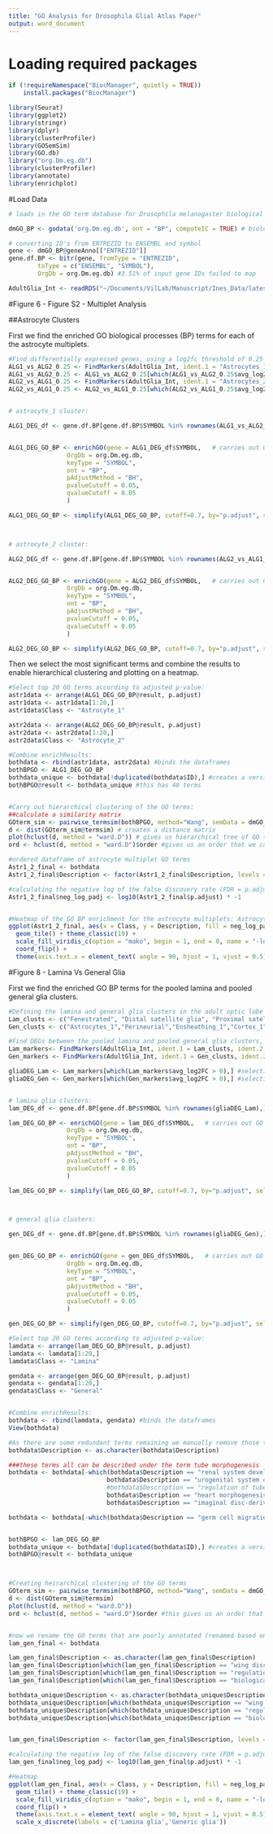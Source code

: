 ```yaml
---
title: "GO Analysis for Drosophila Glial Atlas Paper"
output: word_document
---
```



# Loading required packages

```r
if (!requireNamespace("BiocManager", quietly = TRUE))
    install.packages("BiocManager")

library(Seurat)
library(ggplot2)
library(stringr)
library(dplyr)
library(clusterProfiler)
library(GOSemSim)
library(GO.db)
library("org.Dm.eg.db")
library(clusterProfiler)
library(annotate)
library(enrichplot)
```



#Load Data

```r
# loads in the GO term database for Drosophila melanogaster biological processes (BP)

dmGO_BP <- godata('org.Dm.eg.db', ont = "BP", computeIC = TRUE) # biological processes

# converting ID's from ENTREZID to ENSEMBL and symbol
gene <- dmGO_BP@geneAnno[["ENTREZID"]]
gene.df.BP <- bitr(gene, fromType = "ENTREZID",
        toType = c("ENSEMBL", "SYMBOL"),
        OrgDb = org.Dm.eg.db) #3.51% of input gene IDs failed to map

```


```r
AdultGlia_Int <- readRDS("~/Documents/VilLab/Manuscript/Ines_Data/latest/ThirdReintegrated_18dim_04res_AllClusterNrs_Names.rds") #clean, integrated adult glia dataset
```


#Figure 6 - Figure S2 - Multiplet Analysis

##Astrocyte Clusters

First we find the enriched GO biological processes (BP) terms for each of the astrocyte multiplets.
```r
#Find differentially expressed genes, using a log2fc threshold of 0.25
ALG1_vs_ALG2_0.25 <- FindMarkers(AdultGlia_Int, ident.1 = "Astrocytes_1", "Astrocytes_2", logfc.threshold = 0.25, assay = 'RNA')
ALG1_vs_ALG2_0.25 <- ALG1_vs_ALG2_0.25[which(ALG1_vs_ALG2_0.25$avg_log2FC > 0),]
ALG2_vs_ALG1_0.25 <- FindMarkers(AdultGlia_Int, ident.1 = "Astrocytes_2", "Astrocytes_1", logfc.threshold = 0.25, assay = 'RNA')
ALG2_vs_ALG1_0.25 <- ALG2_vs_ALG1_0.25[which(ALG2_vs_ALG1_0.25$avg_log2FC > 0),] 


# astrocyte_1 cluster:

ALG1_DEG_df <- gene.df.BP[gene.df.BP$SYMBOL %in% rownames(ALG1_vs_ALG2_0.25),] # subsets BP dataframe for only the genes that are differentially expressed, this way we can refer to the flybase IDs or entrez IDs if needed


ALG1_DEG_GO_BP <- enrichGO(gene = ALG1_DEG_df$SYMBOL,   # carries out GO enrichment analysis for BP
                OrgDb = org.Dm.eg.db,
                keyType = "SYMBOL",
                ont = "BP",
                pAdjustMethod = "BH",
                pvalueCutoff = 0.05,
                qvalueCutoff = 0.05
                )

ALG1_DEG_GO_BP <- simplify(ALG1_DEG_GO_BP, cutoff=0.7, by="p.adjust", select_fun=min) #simplifies the GO enrichment by removing redundant GO terms



# astrocyte_2 cluster:

ALG2_DEG_df <- gene.df.BP[gene.df.BP$SYMBOL %in% rownames(ALG2_vs_ALG1_0.25),] # subsets BP dataframe for only the genes that are differentially expressed, this way we can refer to the flybase IDs or entrez IDs if needed


ALG2_DEG_GO_BP <- enrichGO(gene = ALG2_DEG_df$SYMBOL,   # carries out GO enrichment analysis for BP
                OrgDb = org.Dm.eg.db,
                keyType = "SYMBOL",
                ont = "BP",
                pAdjustMethod = "BH",
                pvalueCutoff = 0.05,
                qvalueCutoff = 0.05
                )

ALG2_DEG_GO_BP <- simplify(ALG2_DEG_GO_BP, cutoff=0.7, by="p.adjust", select_fun=min) #simplifies the GO enrichment by removing redundant GO terms
```


Then we select the most significant terms and combine the results to enable hierarchical clustering and plotting on a heatmap.
```r

#Select top 20 GO terms according to adjusted p-value:
astr1data <- arrange(ALG1_DEG_GO_BP@result, p.adjust)
astr1data <- astr1data[1:20,]
astr1data$Class <- "Astrocyte_1"

astr2data <- arrange(ALG2_DEG_GO_BP@result, p.adjust)
astr2data <- astr2data[1:20,]
astr2data$Class <- "Astrocyte_2"

#Combine enrichResults:
bothdata <- rbind(astr1data, astr2data) #binds the dataframes
bothBPGO <- ALG1_DEG_GO_BP
bothdata_unique <- bothdata[!duplicated(bothdata$ID),] #creates a version of both data where there are no repeats of GO terms - this is important as can only have unique terms when using the pairwise_termsim function below!
bothBPGO@result <- bothdata_unique #this has 40 terms


#Carry out hierarchical clustering of the GO terms:
##calculate a similarity matrix
GOterm_sim <- pairwise_termsim(bothBPGO, method="Wang", semData = dmGO_BP) #dmGO_BP is a GOSemSimDATA that was created under the load data section previously
d <- dist(GOterm_sim@termsim) # creates a distance matrix
plot(hclust(d, method = "ward.D")) # gives us hierarchical tree of GO terms
ord <- hclust(d, method = "ward.D")$order #gives us an order that we can arrange the GO terms by based on the tree

#ordered dataframe of astrocyte multiplet GO terms
Astr1_2_final <- bothdata
Astr1_2_final$Description <- factor(Astr1_2_final$Description, levels = bothdata_unique$Description[ord])

#calculating the negative log of the false discovery rate (FDR = p.adjust)  
Astr1_2_final$neg_log_padj <- log10(Astr1_2_final$p.adjust) * -1


#Heatmap of the GO BP enrichment for the astrocyte multiplets: Astrocyte_1 and Astrocyte_2
ggplot(Astr1_2_final, aes(x = Class, y = Description, fill = neg_log_padj)) +
  geom_tile() + theme_classic(19) + 
  scale_fill_viridis_c(option = "mako", begin = 1, end = 0, name = "-log(FDR)") + 
  coord_flip() +
  theme(axis.text.x = element_text( angle = 90, hjust = 1, vjust = 0.5)) 

```


#Figure 8 - Lamina Vs General Glia

First we find the enriched GO BP terms for the pooled lamina and pooled general glia clusters.
```r
#Defining the lamina and general glia clusters in the adult optic lobe data
Lam_clusts <- c("Fenestrated", "Distal satellite glia", "Proximal satellite glia", "Epithelial", "Chalice", "Pseudo-cartridge", "Marginal")
Gen_clusts <- c("Astrocytes_1","Perineurial","Ensheathing_1","Cortex_1","Subperineurial") #chiasm cluster excluded as does not fit clearly into either grouping

#Find DEGs between the pooled lamina and pooled general glia clusters, using a threshold of 1
Lam_markers<- FindMarkers(AdultGlia_Int, ident.1 = Lam_clusts, ident.2 = Gen_clusts, logfc.threshold = 1, assay = "RNA")
Gen_markers <- FindMarkers(AdultGlia_Int, ident.1 = Gen_clusts, ident.2 = Lam_clusts, logfc.threshold = 1, assay = "RNA")

gliaDEG_Lam <- Lam_markers[which(Lam_markers$avg_log2FC > 0),] #selecting +ve FC
gliaDEG_Gen <- Gen_markers[which(Gen_markers$avg_log2FC > 0),] #selecting +ve FC


# lamina glia clusters:
lam_DEG_df <- gene.df.BP[gene.df.BP$SYMBOL %in% rownames(gliaDEG_Lam),] # subsets BP dataframe for only the genes that are differentially expressed

lam_DEG_GO_BP <- enrichGO(gene = lam_DEG_df$SYMBOL,   # carries out GO enrichment analysis for BP
                OrgDb = org.Dm.eg.db,
                keyType = "SYMBOL",
                ont = "BP",
                pAdjustMethod = "BH",
                pvalueCutoff = 0.05,
                qvalueCutoff = 0.05
                )

lam_DEG_GO_BP <- simplify(lam_DEG_GO_BP, cutoff=0.7, by="p.adjust", select_fun=min) #simplifies the GO enrichment by removing redundant GO terms



# general glia clusters:

gen_DEG_df <- gene.df.BP[gene.df.BP$SYMBOL %in% rownames(gliaDEG_Gen),] # subsets BP dataframe for only the genes that are differentially expressed, this way we can refer to the flybase IDs or entrez IDs if needed


gen_DEG_GO_BP <- enrichGO(gene = gen_DEG_df$SYMBOL,   # carries out GO enrichment analysis for BP
                OrgDb = org.Dm.eg.db,
                keyType = "SYMBOL",
                ont = "BP",
                pAdjustMethod = "BH",
                pvalueCutoff = 0.05,
                qvalueCutoff = 0.05
                )

gen_DEG_GO_BP <- simplify(gen_DEG_GO_BP, cutoff=0.7, by="p.adjust", select_fun=min) #simplifies the GO enrichment by removing redundant GO terms

```

```r

#Select top 20 GO terms according to adjusted p-value:
lamdata <- arrange(lam_DEG_GO_BP@result, p.adjust)
lamdata <- lamdata[1:20,]
lamdata$Class <- "Lamina"

gendata <- arrange(gen_DEG_GO_BP@result, p.adjust)
gendata <- gendata[1:20,]
gendata$Class <- "General"


#Combine enrichResults:
bothdata <- rbind(lamdata, gendata) #binds the dataframes
View(bothdata)

#As there are some redundant terms remaining we manually remove those that are less significant and keep the term that encompasses them all
bothdata$Description <- as.character(bothdata$Description)

###these terms all can be described under the term tube morphogenesis
bothdata <- bothdata[-which(bothdata$Description == "renal system development" |
                           bothdata$Description == "urogenital system development" |
                           #bothdata$Description == "regulation of tube architecture, open tracheal system" | keep this as lowest p-val and rename later
                           bothdata$Description == "heart morphogenesis" |
                           bothdata$Description == "imaginal disc-derived wing morphogenesis"),]

bothdata <- bothdata[-which(bothdata$Description == "germ cell migration"),] #remove this as cell migration encapsulates this term and is more significant


bothBPGO <- lam_DEG_GO_BP
bothdata_unique <- bothdata[!duplicated(bothdata$ID),] #creates a version of both data where there are no repeats of GO terms - this is important as can only have unique terms when using the pairwise_termsim function below!
bothBPGO@result <- bothdata_unique 



#Creating heirarchical clustering of the GO terms
GOterm_sim <- pairwise_termsim(bothBPGO, method="Wang", semData = dmGO_BP) #dmGO_BP is a GOSemSimDATA that was created under the load data section previously
d <- dist(GOterm_sim@termsim)
plot(hclust(d, method = "ward.D"))
ord <- hclust(d, method = "ward.D")$order #this gives us an order that we can arrange the GO terms by


#now we rename the GO terms that are poorly annotated (renamed based on the genes found under lam_gen_final$geneID)
lam_gen_final <- bothdata

lam_gen_final$Description <- as.character(lam_gen_final$Description)
lam_gen_final$Description[which(lam_gen_final$Description == "wing disc development")] <- "tissue patterning"
lam_gen_final$Description[which(lam_gen_final$Description == "regulation of tube architecture, open tracheal system")] <- "tube morphogenesis"
lam_gen_final$Description[which(lam_gen_final$Description == "biological process involved in interspecies interaction between organisms")] <- "interspecies interaction between organisms"

bothdata_unique$Description <- as.character(bothdata_unique$Description)
bothdata_unique$Description[which(bothdata_unique$Description == "wing disc development")] <- "tissue patterning"
bothdata_unique$Description[which(bothdata_unique$Description == "regulation of tube architecture, open tracheal system")] <- "tube morphogenesis"
bothdata_unique$Description[which(bothdata_unique$Description == "biological process involved in interspecies interaction between organisms")] <- "interspecies interaction between organisms"


lam_gen_final$Description <- factor(lam_gen_final$Description, levels = bothdata_unique$Description[ord])

#calculating the negative log of the false discovery rate (FDR = p.adjust)  
lam_gen_final$neg_log_padj <- log10(lam_gen_final$p.adjust) * -1

#Heatmap
ggplot(lam_gen_final, aes(x = Class, y = Description, fill = neg_log_padj)) +
  geom_tile() + theme_classic(19) + 
  scale_fill_viridis_c(option = "mako", begin = 1, end = 0, name = "-log(FDR)") +
  coord_flip() +
  theme(axis.text.x = element_text( angle = 90, hjust = 1, vjust = 0.5)) +
  scale_x_discrete(labels = c('Lamina glia','Generic glia'))

```
